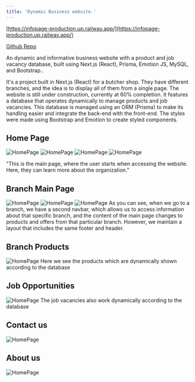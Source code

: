 ```yaml
---
title: 'Dynamic Business website.'
---
```


[https://infopage-production.up.railway.app/](https://infopage-production.up.railway.app/)

[Github Repo](https://github.com/Christian1209/InfoPage)

An dynamic and informative business website with a product and job vacancy database, built using Next.js (React), Prisma, Emotion JS, MySQL, and Bootstrap..


It's a project built in Next.js (React) for a butcher shop. They have different branches, and the idea is to display all of them from a single page. The website is still under construction, currently at 60% completion. It features a database that operates dynamically to manage products and job vacancies. This database is managed using an ORM (Prisma) to make its handling easier and integrate the back-end with the front-end. The styles were made using Bootstrap and Emotion to create styled components.

## Home Page

![HomePage](https://res.cloudinary.com/dudl1fetz/image/upload/f_auto,q_auto/v1/Page/nzsdnsnzgox0sphaohdh)
![HomePage](https://res.cloudinary.com/dudl1fetz/image/upload/f_auto,q_auto/v1/Page/arrbjvcadp0kwfcreum7)
![HomePage](https://res.cloudinary.com/dudl1fetz/image/upload/f_auto,q_auto/v1/Page/myyviwueesdi4f0mltdw)
![HomePage](https://res.cloudinary.com/dudl1fetz/image/upload/f_auto,q_auto/v1/Page/pdtfy9g55xksib2bnju3)

"This is the main page, where the user starts when accessing the website. Here, they can learn more about the organization."

## Branch Main Page

![HomePage](https://res.cloudinary.com/dudl1fetz/image/upload/f_auto,q_auto/v1/Page/nl1hmldumxfbw8ibxzyh)
![HomePage](https://res.cloudinary.com/dudl1fetz/image/upload/f_auto,q_auto/v1/Page/kmtglf3lwita0u9zwqrt)
![HomePage](https://res.cloudinary.com/dudl1fetz/image/upload/f_auto,q_auto/v1/Page/npz7rpvob8j6nkdmayou)
As you can see, when we go to a branch, we have a second navbar, which allows us to access information about that specific branch, and the content of the main page changes to products and offers from that particular branch. However, we maintain a layout that includes the same footer and header.

## Branch Products
![HomePage](https://res.cloudinary.com/dudl1fetz/image/upload/f_auto,q_auto/v1/Page/wnfnbkmk9elowqdlk5kd)
Here we see the products which are dynamically shown according to the database
## Job Opportunities
![HomePage](https://res.cloudinary.com/dudl1fetz/image/upload/f_auto,q_auto/v1/Page/gc0krey7khqtwrywobzf)
The job vacancies also work dynamically according to the database

## Contact us
![HomePage](https://res.cloudinary.com/dudl1fetz/image/upload/f_auto,q_auto/v1/Page/sc1cyksjcppxadfdbdtm)

## About us
![HomePage](https://res.cloudinary.com/dudl1fetz/image/upload/f_auto,q_auto/v1/Page/xeds5sueuteolv13rahk)
